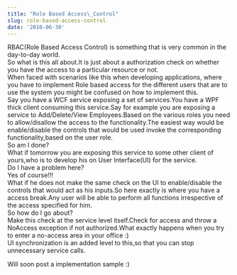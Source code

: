 ```yaml
---
title: "Role Based Access\_Control"
slug: role-based-access-control
date: '2010-06-30'
---
```

RBAC(Role Based Access Control) is something that is very common in the day-to-day world.  
So what is this all about.It is just about a authorization check on whether you have the access to a particular resource or not.  
When faced with scenarios like this when developing applications, where you have to implement Role based access for the different users that are to use the system you might be confused on how to implement this.  
Say you have a WCF service exposing a set of services.You have a WPF thick client consuming this service.Say for example you are exposing a service to Add/Delete/View Employees.Based on the various roles you need to allow/disallow the access to the functionality.The easiest way would be enable/disable the controls that would be used invoke the corresponding functionality,based on the user role.  
So am I done?  
What if tomorrow you are exposing this service to some other client of yours,who is to develop his on User Interface(UI) for the service.  
Do I have a problem here?  
Yes of course!!!  
What if he does not make the same check on the UI to enable/disable the controls that would act as his inputs.So here exactly is where you have a access break.Any user will be able to perform all functions irrespective of the access specified for him.  
So how do I go about?  
Make this check at the service level itself.Check for access and throw a NoAccess exception if not authorized.What exactly happens when you try to enter a no-access area in your office :)  
UI synchronization is an added level to this,so that you can stop unnecessary service calls.

Will soon post a implementation sample :)
